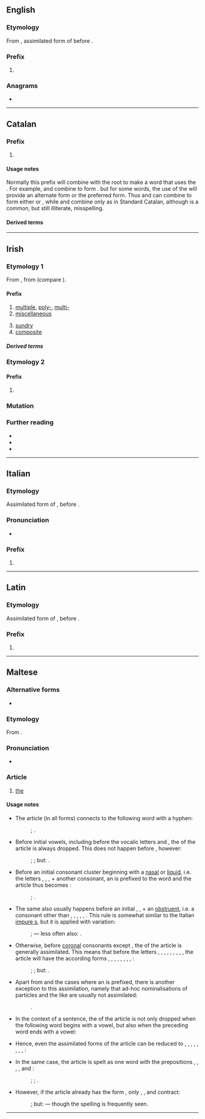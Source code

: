 {{also|Appendix:Variations of "il"}}
==English==

===Etymology===
From {{etyl|la|en}} {{m|la|il-}}, assimilated form of {{m|la|in-}} before {{m|la||l-}}.

===Prefix===
{{en-prefix}}

# {{non-gloss definition|[[not]]; a form of the prefix [[in-]], used before ''l''}}

===Anagrams===
* {{anagrams|en|a=il|-li-|Li|li}}

----

==Catalan==

===Prefix===
{{head|ca|prefix}}

# {{ca-form of|Form used before a root beginning with the letter ''l''|in-}}

====Usage notes====
Normally this prefix will combine with the root to make a word that uses the {{m|ca|ela geminada}}. For example, {{m|ca|il-}} and {{m|ca|legal}} combine to form {{m|ca|il·legal}}. but for some words, the use of the {{m|ca|ela palatal}} will provide an alternate form or the preferred form. Thus {{m|ca||il-}} and {{m|ca|legible}} can combine to form either {{m|ca|illegible}} or {{m|ca|il·legible}}, while {{m|ca||il-}} and {{m|ca|letrat||literate}} combine only as {{m|ca|illetrat||illiterate}} in Standard Catalan, although {{m|ca|il·letrat}} is a common, but still illiterate, misspelling.

====Derived terms====
{{prefixsee|ca}}

----

==Irish==

===Etymology 1===
From {{inh|ga|sga|il|t=much, many}}, from {{der|ga|ine-pro|*pelh₁-}} (compare {{cog|grc|πολύς|t=much}}).

====Prefix====
{{head|ga|prefix|Lenites except with '''d''', '''s''', '''t'''}}

# [[multiple]], [[poly-]], [[multi-]]
# [[miscellaneous]]
#: {{syn|ga|ilghnéitheach|ilchineálach|éagsúil}}
# [[sundry]]
# [[composite]]

=====Derived terms=====
{{prefixsee|ga}}
{{der3
|ga|{{l|ga|il-eitneach|t=multi-ethnic}}
|{{l|ga|il-leibhéil|t=multi-layered, multilevel}}
|{{l|ga|il-leannánachas|t=promiscuity}}
|{{l|ga|il-mhíchumas|t=multiple disability}}
|{{l|ga|il-loscadh|t=holocaust}}
|{{l|ga|il-leabhrach|t=voluminous}}
}}

===Etymology 2===

====Prefix====
{{head|ga|prefix}}

# {{alternative form of|oll-|t=great, gross|lang=ga}}

===Mutation===
{{ga-mut|msn}}

===Further reading===
* {{R:ga:Ó Dónaill}}
* {{R:ga:EID}}
* {{R:ga:NEID}}

----

==Italian==

===Etymology===
Assimilated form of {{m|it|in-}}, before {{m|it||l-}}.

===Pronunciation===
* {{IPA|lang=it|/il/|[il̺]}}

===Prefix===
{{head|it|prefix}}

# {{alternative form of|in-|lang=it}}

----

==Latin==

===Etymology===
Assimilated form of {{m|la|in-}}, before {{m|la||l-}}.

===Prefix===
{{head|la|prefix}}

# {{alternative form of|in-|lang=la}}

----

==Maltese==

===Alternative forms===
* {{alter|mt|l-|iċ-|id-|in-|ir-|is-|it-|ix-|iz-|iż-|ċ-|d-|n-|r-|s-|t-|x-|z-|ż-}} {{q|see usage notes}}

===Etymology===
From {{inh|mt|ar|اَل}}.

===Pronunciation===
* {{IPA|/ɪl/|lang=mt}}

===Article===
{{head|mt|article|g=m|g2=f}}

# [[the]]

====Usage notes====
* The article (in all forms) connects to the following word with a hyphen:
*: {{prefixusex|mt|mara||alt2=il-mara|t2=the woman}} ; {{prefixusex|mt|futur||alt2=il-futur|t2=the future}}.

* Before initial vowels, including before the vocalic letters {{m|mt|għ}} and {{m|mt|h}}, the {{m|mt|i}} of the article is always dropped. This does not happen before {{m|mt|q}} {{IPAchar|[ʔ]}}, however:
*: {{prefixusex|mt|iben||alt2=l-iben|t2=the son}} ; {{prefixusex|mt|għasfur||alt2=l-għasfur|t2=the bird}} ; but: {{prefixusex|mt|qalb||alt2=il-qalb|t2=the heart}}.

* Before an initial consonant cluster beginning with a [[nasal]] or [[liquid]], i.e. the letters {{m|mt|l}}, {{m|mt|m}}, {{m|mt|n}}, {{m|mt|r}} + another consonant, an {{m|mt|i}} is prefixed to the word and the article thus becomes {{m|mt|l-}}:
*: {{prefixusex|mt|rmied||alt2=l-irmied|t2=the ashes}} ; {{prefixusex|mt|lsien||alt2=l-ilsien|t2=the language}}.
 
* The same also usually happens before an initial {{m|mt|s}}, {{m|mt|x}}, {{m|mt|ż}} + an [[obstruent]], i.e. a consonant other than {{m|mt|l}}, {{m|mt|m}}, {{m|mt|n}}, {{m|mt|r}}, {{m|mt|y}}, {{m|mt|w}}. This rule is somewhat similar to the Italian [[impure s]], but it is applied with variation:
*: {{prefixusex|mt|skola||alt2=l-iskola|t2=the school}} ; {{prefixusex|mt|xkupilja||alt2=l-ixkupilja|t2=the brush}} — less often also: {{m|mt||is-skola, ix-xkupilja}}.

* Otherwise, before [[coronal]] consonants except {{m|mt|ġ}}, the {{m|mt|l}} of the article is generally assimilated. This means that before the letters {{m|mt|ċ}}, {{m|mt|d}}, {{m|mt|n}}, {{m|mt|r}}, {{m|mt|s}}, {{m|mt|t}}, {{m|mt|x}}, {{m|mt|z}}, {{m|mt|ż}}, the article will have the according forms {{m|mt|iċ-}}, {{m|mt|id-}}, {{m|mt|in-}}, {{m|mt|ir-}}, {{m|mt|is-}}, {{m|mt|it-}}, {{m|mt|ix-}}, {{m|mt|iz-}}, {{m|mt|iż-}}:
*: {{prefixusex|mt|dawl||alt2=id-dawl|t2=the light}} ; {{prefixusex|mt|xemx||alt2=ix-xemx|t2=the sun}} ; but: {{prefixusex|mt|ġnien||alt2=il-ġnien|t2=the garden}}.

* Apart from {{m|mt|ġ}} and the cases where an {{m|mt|i}} is prefixed, there is another exception to this assimilation, namely that ad-hoc nominalisations of particles and the like are usually not assimilated:
*: {{prefixusex|mt|xiex||alt2=il-xiex|t2=the what}}.

* In the context of a sentence, the {{m|mt|i}} of the article is not only dropped when the following word begins with a vowel, but also when the preceding word ends with a vowel:
*: {{ux|mt|Rajna l-mara.|inline=1|We saw the woman.}}

* Hence, even the assimilated forms of the article can be reduced to {{m|mt|ċ-}}, {{m|mt|d-}}, {{m|mt|n-}}, {{m|mt|r-}}, {{m|mt|s-}}, {{m|mt|t-}}, {{m|mt|x-}}, {{m|mt|z-}}, {{m|mt|ż-}}:
*: {{ux|mt|Rajna x-xemx.|inline=1|We saw the sun.}}

* In the same case, the article is spelt as one word with the prepositions {{m|mt|bi|t=with, by}}, {{m|mt|fi|t=in}}, {{m|mt|lil|t=for}}, {{m|mt|ma'|t=along with}}, and {{m|mt|ta'|t=of}}:
*: {{m|mt||fil-ġnien|t=in the garden}} ; {{m|mt||mal-mara|t=with the woman}} ; {{m|mt||tax-xemx|t=of the sun}}.

* However, if the article already has the form {{m|mt|l-}}, only {{m|mt|bi}}, {{m|mt|fi}}, and {{m|mt|lil}} contract:
*: {{m|mt||fl-iskola|t=in school}} ; but: {{m|mt||ma' l-iben|t=with the son}} — though the spelling {{m|mt||mal-iben}} is frequently seen.

----